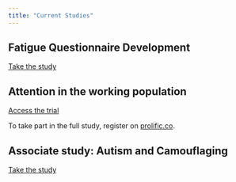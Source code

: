 ```yaml
---
title: "Current Studies"
---
```


## Fatigue Questionnaire Development

<div class="button">
<a href="https://survey.eu.qualtrics.com/jfe/form/SV_3NPaaGbY8LTGm5D" title="Fatigue Questionnaire">Take the study</a>
</div>

## Attention in the working population

<div class="button">
<a href="https://simonhanzal.github.io/fatigue/sart_trial.html" title="Attention Study">Access the trial</a>
</div>

To take part in the full study, register on <a href="prolific.co" title="Prolific.co">prolific.co</a>.

## Associate study: Autism and Camouflaging
<div class="button">
<a href="https://exp.psy.gla.ac.uk/project?camouflaging&guest" title="Autism study">Take the study</a>
</div>

